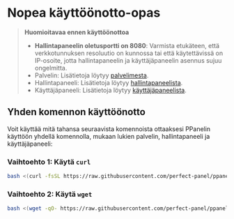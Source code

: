 # Nopea käyttöönotto-opas

> **Huomioitavaa ennen käyttöönottoa**
>
> - **Hallintapaneelin oletusportti on 8080**: Varmista etukäteen, että verkkotunnuksen resoluutio on kunnossa tai että käytettävissä on IP-osoite, jotta hallintapaneelin ja käyttäjäpaneelin asennus sujuu ongelmitta.
> - Palvelin: Lisätietoja löytyy [palvelimesta](/fi-FI/docs/server/config).
> - Hallintapaneeli: Lisätietoja löytyy [hallintapaneelista](/fi-FI/docs/admin/config).
> - Käyttäjäpaneeli: Lisätietoja löytyy [käyttäjäpaneelista](/fi-FI/docs/user/config).

## Yhden komennon käyttöönotto

Voit käyttää mitä tahansa seuraavista komennoista ottaaksesi PPanelin käyttöön yhdellä komennolla, mukaan lukien palvelin, hallintapaneeli ja käyttäjäpaneeli:

### Vaihtoehto 1: Käytä `curl`

```bash
bash <(curl -fsSL https://raw.githubusercontent.com/perfect-panel/ppanel-script/refs/heads/main/install.sh)
```

### Vaihtoehto 2: Käytä `wget`

```bash
bash <(wget -qO- https://raw.githubusercontent.com/perfect-panel/ppanel-script/refs/heads/main/install.sh)
```



<Giscus />
